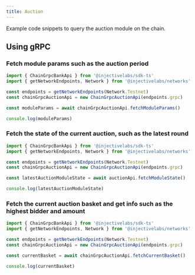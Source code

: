 ```yaml
---
title: Auction
---
```


Example code snippets to query the auction module on the chain.

## Using gRPC

### Fetch module params such as the auction period

```ts
import { ChainGrpcBankApi } from '@injectivelabs/sdk-ts'
import { getNetworkEndpoints, Network } from '@injectivelabs/networks'

const endpoints = getNetworkEndpoints(Network.Testnet)
const chainGrpcAuctionApi = new ChainGrpcAuctionApi(endpoints.grpc)

const moduleParams = await chainGrpcAuctionApi.fetchModuleParams()

console.log(moduleParams)
```

### Fetch the state of the current auction, such as the latest round

```ts
import { ChainGrpcBankApi } from '@injectivelabs/sdk-ts'
import { getNetworkEndpoints, Network } from '@injectivelabs/networks'

const endpoints = getNetworkEndpoints(Network.Testnet)
const chainGrpcAuctionApi = new ChainGrpcAuctionApi(endpoints.grpc)

const latestAuctionModuleState = await auctionApi.fetchModuleState()

console.log(latestAuctionModuleState)
```

### Fetch the current auction basket and get info such as the highest bidder and amount

```ts
import { ChainGrpcBankApi } from '@injectivelabs/sdk-ts'
import { getNetworkEndpoints, Network } from '@injectivelabs/networks'

const endpoints = getNetworkEndpoints(Network.Testnet)
const chainGrpcAuctionApi = new ChainGrpcAuctionApi(endpoints.grpc)

const currentBasket = await chainGrpcAuctionApi.fetchCurrentBasket()

console.log(currentBasket)
```
